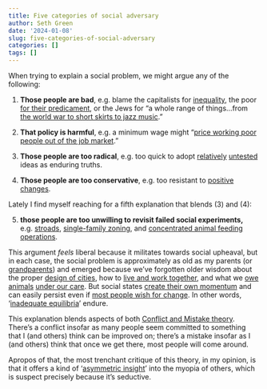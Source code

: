 ```yaml
---
title: Five categories of social adversary
author: Seth Green
date: '2024-01-08'
slug: five-categories-of-social-adversary
categories: []
tags: []
---
```


When trying to explain a social problem, we might argue any of the following:

1. **Those people are bad**, e.g. blame the capitalists for [inequality](https://nymag.com/intelligencer/2023/04/blaming-capitalism-is-not-an-alternative-to-solving-problems.html), the poor [for their predicament](https://www.econlib.org/archives/2012/02/how_deserving_a.html), or the Jews for "a whole range of things...from [the world war to short skirts to jazz music](https://www.thehenryford.org/collections-and-research/digital-resources/popular-topics/henry-ford-and-anti-semitism-a-complex-story)."

2. **That policy is harmful**, e.g. a minimum wage might "[price working poor people out of the job market](https://www.nytimes.com/1987/01/14/opinion/the-right-minimum-wage-0.00.html)." 

3. **Those people are too radical**, e.g. too quick to adopt [relatively](https://www.nationalreview.com/corner/guys-it-turns-out-everyone-loves-dei-now/) [untested](https://www.nytimes.com/2022/11/14/health/puberty-blockers-transgender.html) ideas as enduring truths.

4. **Those people are too conservative**, e.g. too resistant to [positive](https://www.avclub.com/katt-williams-thoughtfully-disassembles-cancel-culture-1847040238) [changes](https://www.avclub.com/ricky-gervais-the-office-david-brent-armageddon-1851129277).

Lately I find myself reaching for a fifth explanation that blends (3) and (4):

5. **those people are too unwilling to revisit failed social experiments,** e.g. [stroads](https://www.noahpinion.blog/p/singapore-urbanism), [single-family zoning](https://www.slowboring.com/p/houses-not-zoning), and [concentrated animal feeding operations](https://www.nationalreview.com/2022/07/a-brief-for-the-pigs-the-case-of-national-pork-producers-council-v-ross/). 

This argument _feels_ liberal because it militates towards social upheaval, but in each case, the social problem is approximately as old as my parents (or [grandparents](https://www.berkeleyside.org/2021/02/24/berkeley-denounces-racist-history-of-single-family-zoning-begins-2-year-process-to-change-general-plan)) and emerged because we've forgotten older wisdom about the proper [design of cities](https://www.timeout.com/europe/most-walkable-cities-in-europe-to-explore-on-foot), how to [live and work together](https://www.ece.com/en/blog/urban-development-the-future-belongs-to-mixed-use), and what we [owe animals](https://time.com/6244086/martha-nussbaum-animal-justice-overdue/) [under our care](https://www.nytimes.com/2002/10/27/books/the-most-compassionate-conservative.html). But social states [create their own momentum](https://www.csun.edu/~snk1966/Talcott%20Parsons%20-%20An%20Outline%20of%20the%20Social%20System.pdf) and can easily persist even if [most people wish for change](https://www.hup.harvard.edu/books/9780674707580). In other words, '[inadequate equilibria](https://equilibriabook.com/)' endure.

This explanation blends aspects of both [Conflict and Mistake theory](https://slatestarcodex.com/2018/01/24/conflict-vs-mistake). There's a conflict insofar as many people seem committed to something that I (and others) think can be improved on; there's a mistake insofar as I (and others) think that once we get there, most people will come around. 

Apropos of that, the most trenchant critique of this theory, in my opinion, is that it offers a kind of '[asymmetric insight](https://youarenotsosmart.com/2011/08/21/the-illusion-of-asymmetric-insight/)' into the myopia of others, which is suspect precisely because it's seductive.

